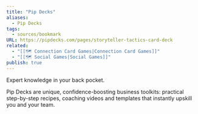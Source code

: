 ```yaml
---
title: "Pip Decks"
aliases:
  - Pip Decks
tags:
  - sources/bookmark
URL: https://pipdecks.com/pages/storyteller-tactics-card-deck
related:
  - "[[🗺️ Connection Card Games|Connection Card Games]]"
  - "[[🗺️ Social Games|Social Games]]"
publish: true
---
```


Expert knowledge in your back pocket.

Pip Decks are unique, confidence-boosting business toolkits: practical step-by-step recipes, coaching videos and templates that instantly upskill you and your team.
